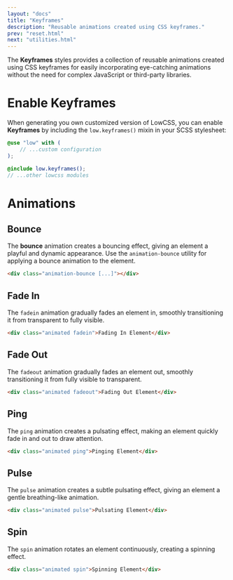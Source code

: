 ```yaml
---
layout: "docs"
title: "Keyframes"
description: "Reusable animations created using CSS keyframes."
prev: "reset.html"
next: "utilities.html"
---
```


<Separator />

The **Keyframes** styles provides a collection of reusable animations created using CSS keyframes for easily incorporating eye-catching animations without the need for complex JavaScript or third-party libraries.

# Enable Keyframes

When generating you own customized version of LowCSS, you can enable **Keyframes** by including the `low.keyframes()` mixin in your SCSS stylesheet:

```scss
@use "low" with (
    // ...custom configuration
);

@include low.keyframes();
// ...other lowcss modules
```

# Animations

## Bounce

The **bounce** animation creates a bouncing effect, giving an element a playful and dynamic appearance. Use the `animation-bounce` utility for applying a bounce animation to the element.

<ExampleCode className="flex flex-col items-center justify-center">
    <div className="animation-bounce w-8 h-8 bg-blue-400 rounded-full" />
    <div className="h-1 bg-gray-200 w-12" />
</ExampleCode>

```html
<div class="animation-bounce [...]"></div>
``` 

## Fade In

The `fadein` animation gradually fades an element in, smoothly transitioning it from transparent to fully visible.

```html
<div class="animated fadein">Fading In Element</div>
```

## Fade Out

The `fadeout` animation gradually fades an element out, smoothly transitioning it from fully visible to transparent.

```html
<div class="animated fadeout">Fading Out Element</div>
```

## Ping

The `ping` animation creates a pulsating effect, making an element quickly fade in and out to draw attention.

```html
<div class="animated ping">Pinging Element</div>
```

## Pulse

The `pulse` animation creates a subtle pulsating effect, giving an element a gentle breathing-like animation.

```html
<div class="animated pulse">Pulsating Element</div>
```

## Spin

The `spin` animation rotates an element continuously, creating a spinning effect.

```html
<div class="animated spin">Spinning Element</div>
```
